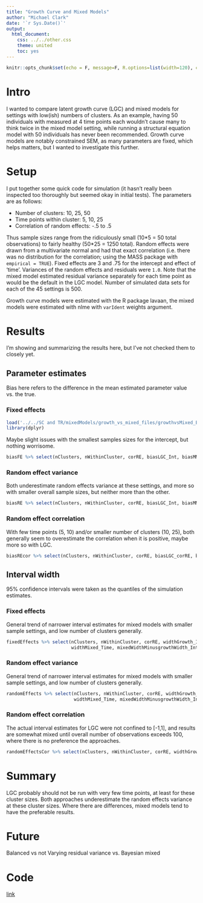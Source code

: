 ```yaml
---
title: "Growth Curve and Mixed Models"
author: "Michael Clark"
date: '`r Sys.Date()`'
output:
  html_document:
    css: ../../other.css
    theme: united
    toc: yes
---
```


```r
knitr::opts_chunk$set(echo = F, message=F, R.options=list(width=120), comment=NA)
```

# Intro

I wanted to compare latent growth curve (LGC) and mixed models for settings with low(ish) numbers of clusters.  As an example, having 50 individuals with measured at 4 time points each wouldn't cause many to think twice in the mixed model setting, while running a structural equation model with 50 individuals has never been recommended. Growth curve models are notably constrained SEM, as many parameters are fixed, which helps matters, but I wanted to investigate this further. 

# Setup

I put together some quick code for simulation (it hasn't really been inspected too thoroughly but seemed okay in initial tests). The parameters are as follows:

- Number of clusters: 10, 25, 50 
- Time points within cluster: 5, 10, 25
- Correlation of random effects: -.5 to .5 

Thus sample sizes range from the ridiculously small (10\*5 = 50 total observations) to fairly healthy (50\*25 = 1250 total). Random effects were drawn from a multivariate normal and had that exact correlation (i.e. there was no distribution for the correlation; using the <span class="pack">MASS</span> package with `empirical = TRUE`).  Fixed effects are 3 and .75 for the intercept and effect of 'time'. Variances of the random effects and residuals were `1.0`.  Note that the mixed model estimated residual variance separately for each time point as would be the default in the LGC model. Number of simulated data sets for each of the 45 settings is 500.

Growth curve models were estimated with the R package <span class="pack">lavaan</span>, the mixed models were estimated with <span class="pack">nlme</span> with `varIdent` weights argument.

# Results
I'm showing and summarizing the results here, but I've not checked them to closely yet.


## Parameter estimates
Bias here refers to the difference in the mean estimated parameter value vs. the true.

### Fixed effects
```r
load('../../SC and TR/mixedModels/growth_vs_mixed_files/growthvsMixed_EstResults.RData')
library(dplyr)
```

Maybe slight issues with the smallest samples sizes for the intercept, but nothing worrisome.

```r
biasFE %>% select(nClusters, nWithinCluster, corRE, biasLGC_Int, biasMM_Int, biasLGC_Time, biasMM_Time)
```


### Random effect variance
Both underestimate random effects variance at these settings, and more so with smaller overall sample sizes, but neither more than the other.

```r
biasRE %>% select(nClusters, nWithinCluster, corRE, biasLGC_Int, biasMM_Int, biasLGC_Time, biasMM_Time)
```


### Random effect correlation
With few time points (5, 10) and/or smaller number of clusters (10, 25), both generally seem to overestimate the correlation when it is positive, maybe more so with LGC.

```r
biasREcor %>% select(nClusters, nWithinCluster, corRE, biasLGC_corRE, biasMM_corRE)
```


## Interval width
95% confidence intervals were taken as the quantiles of the simulation estimates.

### Fixed effects
General trend of narrower interval estimates for mixed models with smaller sample settings, and low number of clusters generally.

```r
fixedEffects %>% select(nClusters, nWithinCluster, corRE, widthGrowth_Int, widthMixed_Int, widthGrowth_Time,
                        widthMixed_Time, mixedWidthMinusgrowthWidth_Int, mixedWidthMinusgrowthWidth_Time)
```

### Random effect variance
General trend of narrower interval estimates for mixed models with smaller sample settings, and low number of clusters generally.

```r
randomEffects %>% select(nClusters, nWithinCluster, corRE, widthGrowth_Int, widthMixed_Int, widthGrowth_Time,
                         widthMixed_Time, mixedWidthMinusgrowthWidth_Int, mixedWidthMinusgrowthWidth_Time)
```


### Random effect correlation
The actual interval estimates for LGC were not confined to [-1,1], and results are somewhat mixed until overall number of observations exceeds 100, where there is no preference the approaches.

```r
randomEffectsCor %>% select(nClusters, nWithinCluster, corRE, widthGrowth, widthMixed, mixedWidthMinusgrowthWidth)
```

# Summary
LGC probably should not be run with very few time points, at least for these cluster sizes.  Both approaches underestimate the random effects variance at these cluster sizes. Where there are differences, mixed models tend to have the preferable results.

# Future

Balanced vs not
Varying residual variance
vs. Bayesian mixed




# Code
[link](https://github.com/mclark--/Miscellaneous-R-Code/tree/master/SC%20and%20TR/mixedModels/growthCurvevsMixedModel.R)